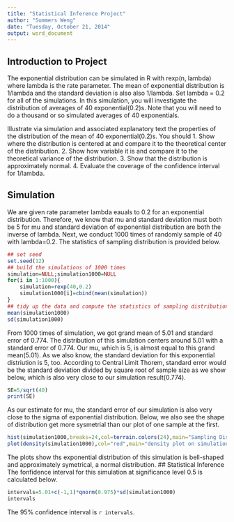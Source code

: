 ```yaml
---
title: "Statistical Inference Project"
author: "Summers Weng"
date: "Tuesday, October 21, 2014"
output: word_document
---
```

## Introduction to Project
The exponential distribution can be simulated in R with rexp(n, lambda) where lambda is the rate parameter. The mean of exponential distribution is 1/lambda and the standard deviation is also also 1/lambda. Set lambda = 0.2 for all of the simulations. In this simulation, you will investigate the distribution of averages of 40 exponential(0.2)s. Note that you will need to do a thousand or so simulated averages of 40 exponentials.

Illustrate via simulation and associated explanatory text the properties of the distribution of the mean of 40 exponential(0.2)s.  You should
1. Show where the distribution is centered at and compare it to the theoretical center of the distribution.
2. Show how variable it is and compare it to the theoretical variance of the distribution.
3. Show that the distribution is approximately normal.
4. Evaluate the coverage of the confidence interval for 1/lambda.

## Simulation
We are given rate parameter lambda eauals to 0.2 for an exponential distribution. Therefore, we know that mu and standard deviation must both be 5 for mu and standard deviation of exponential distribution are both the inverse of lambda.
Next, we conduct 1000 times of randomly sample of 40 with lambda=0.2. The statistics of sampling distribution is provided below. 

```r
## set seed
set.seed(12)
## build the simulations of 1000 times
simulation=NULL;simulation1000=NULL
for(i in 1:1000){
    simulation=rexp(40,0.2)
    simulation1000[i]=cbind(mean(simulation))
}
## tidy up the data and compute the statistics of sampling distributions.
mean(simulation1000)
sd(simulation1000)
```
From 1000 times of simulation, we got grand mean of 5.01 and standard error of 0.774. The distribution of this simulation centers around 5.01 with a standard error of 0.774.
Our mu, which is 5, is almost equal to this grand mean(5.01). As we also know, the standard deviation for this exponential distriution is 5, too. According to Central Limit Thorem, standard error would be the standard deviation divided by square root of sample size as we show below, which is also very close to our simulation result(0.774). 

```r
SE=5/sqrt(40)
print(SE)
```
As our estimate for mu, the standard error of our simulation is also very close to the sigma of exponential distribution. Below, we also see the shape of distribution get more sysmetrial than our plot of one sample at the first.
```r
hist(simulation1000,breaks=24,col=terrain.colors(24),main="Sampling Distribution of simulation")
plot(density(simulation1000),col="red",main="density plot on simulation")
```
The plots show ths exponential distribution of this simulation is bell-shaped and approximately symetrical, a normal distribution.
## Statistical Inference
The fonfidence interval for this simulation at significance level 0.5 is calculated below.

```r
intervals=5.01+c(-1,1)*qnorm(0.975)*sd(simulation1000)
intervals
```
The 95% confidence interval is `r intervals`.
